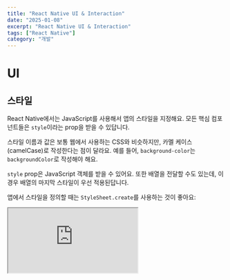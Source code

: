 ```yaml
---
title: "React Native UI & Interaction"
date: "2025-01-08"
excerpt: "React Native UI & Interaction"
tags: ["React Native"]
category: "개발"
---
```


# UI

## 스타일

React Native에서는 JavaScript를 사용해서 앱의 스타일을 지정해요. 모든 핵심 컴포넌트들은 <code>style</code>이라는 prop을 받을 수 있답니다.

스타일 이름과 값은 보통 웹에서 사용하는 CSS와 비슷하지만, 카멜 케이스(camelCase)로 작성한다는 점이 달라요.
예를 들어, <code>background-color</code>는 <code>backgroundColor</code>로 작성해야 해요.

<code>style</code> prop은 JavaScript 객체를 받을 수 있어요. 또한 배열을 전달할 수도 있는데, 이 경우 배열의 마지막 스타일이 우선 적용된답니다.

앱에서 스타일을 정의할 때는 <code>StyleSheet.create</code>를 사용하는 것이 좋아요:

<iframe
	src="https://snack.expo.dev/embedded/KhIeZUfvyBvvUN60QJAOP"
	style={{
		width: "100%",
		height: "500px",
		border: "1px solid #ddd",
		borderRadius: "4px",
		overflow: "hidden",
	}}
/>

React Native에서는 웹의 CSS처럼 자동으로 스타일이 상속되지 않아요.
텍스트 스타일을 상속하고 싶다면 컴포넌트 계층 구조의 모든 단계에서 명시적으로 스타일을 지정해야 해요.

## 높이와 너비

컴포넌트의 높이와 너비는 화면에서의 크기를 결정해요.

### 고정 크기

컴포넌트의 크기를 지정하는 일반적인 방법은 스타일에 고정된 <code>width</code>와 <code>height</code>를 추가하는 거예요. React Native에서 모든 크기는 단위가 없으며, 밀도 독립적 픽셀을 나타내요.

<iframe
	src="https://snack.expo.dev/embedded/3kQKGhba9wuIR7rJYuYjy"
	style={{
		width: "100%",
		height: "500px",
		border: "1px solid #ddd",
		borderRadius: "4px",
		overflow: "hidden",
	}}
/>

이런 방식으로 크기를 지정하는 것은 화면 크기에 따라 계산되지 않고 항상 특정 포인트로 고정되어야 하는 컴포넌트에서 흔히 사용돼요.

> 주의: 포인트에서 실제 물리적 측정 단위로의 변환은 보편적이지 않아요. 이는 고정 크기를 가진 컴포넌트가 서로 다른 기기와 화면 크기에서 동일한 물리적 크기를 갖지 않을 수 있다는 걸 의미해요. 하지만 대부분의 경우 이러한 차이는 눈에 띄지 않아요.

### 유동적인 크기

컴포넌트가 사용 가능한 공간에 따라 동적으로 확장하거나 축소되게 하려면 스타일에 <code>flex</code>를 사용하세요. 보통 <code>flex: 1</code>을 사용하는데, 이는 컴포넌트에게 같은 부모를 가진 다른 컴포넌트들과 동일하게 나누어 사용 가능한 모든 공간을 채우라고 지시하는 거예요.

<iframe
	src="https://snack.expo.dev/embedded/CdJ2cd-t-ncr50lE2XgUi"
	style={{
		width: "100%",
		height: "500px",
		border: "1px solid #ddd",
		borderRadius: "4px",
		overflow: "hidden",
	}}
/>

<code>flex</code> 값이 클수록 형제 컴포넌트들과 비교해서 더 많은 공간을 차지하게 돼요.

> 참고: 컴포넌트는 부모가 0보다 큰 크기를 가질 때만 사용 가능한 공간을 채울 수 있어요. 부모가 고정된 <code>width</code>와 <code>height</code> 또는 <code>flex</code>를 가지고 있지 않다면, 부모의 크기는 0이 되고 <code>flex</code>를 가진 자식 컴포넌트들은 보이지 않게 될 거예요.

컴포넌트의 크기를 제어할 수 있게 되면, 다음 단계는 화면에서 어떻게 배치할지 배우는 거예요.

### 퍼센트 크기

화면의 특정 부분을 채우고 싶지만 <code>flex</code> 레이아웃을 사용하고 싶지 않다면, 컴포넌트의 스타일에 **퍼센트 값**을 사용할 수 있어요. flex 크기와 비슷하게, 퍼센트 크기도 정의된 크기를 가진 부모가 필요해요.

<iframe
	src="https://snack.expo.dev/embedded/EBQSxGNtgK_fpK3m9RJ-s"
	style={{
		width: "100%",
		height: "500px",
		border: "1px solid #ddd",
		borderRadius: "4px",
		overflow: "hidden",
	}}
/>

# Flexbox로 레이아웃 만들기

컴포넌트는 Flexbox 알고리즘을 사용해서 자식 요소들의 레이아웃을 지정할 수 있어요. Flexbox는 다양한 화면 크기에서 일관된 레이아웃을 제공하도록 설계되었죠.

보통 원하는 레이아웃을 만들기 위해서는 <code>flexDirection</code>, <code>alignItems</code>, <code>justifyContent</code>를 조합해서 사용하게 될 거예요.

> 주의: React Native의 Flexbox는 웹의 CSS Flexbox와 거의 동일하게 작동하지만, 몇 가지 차이점이 있어요:
>
> - 기본값이 다릅니다: <code>flexDirection</code>은 <code>row</code> 대신 <code>column</code>이 기본값이에요
> - <code>alignContent</code>는 <code>stretch</code> 대신 <code>flex-start</code>가 기본값이에요
> - <code>flexShrink</code>는 <code>1</code> 대신 <code>0</code>이 기본값이에요
> - <code>flex</code> 속성은 단일 숫자만 지원해요

## Flex

flex는 메인 축을 따라 사용 가능한 공간을 아이템들이 어떻게 **"채울지"** 정의해요. 공간은 각 요소의 flex 속성에 따라 나눠져요.

<iframe
	src="https://snack.expo.dev/embedded/6UH26cZMm5FpaJS7s77xZ"
	style={{
		width: "100%",
		height: "500px",
		border: "1px solid #ddd",
		borderRadius: "4px",
		overflow: "hidden",
	}}
/>

## Flex Direction

flexDirection은 컨테이너 안에서 자식 요소들이 배치되는 방향을 제어해요. 이를 주축(main axis)이라고도 해요. 교차 축(cross axis)은 주축과 수직인 축이에요.

- <code>column</code> (**기본값**) 자식 요소들을 위에서 아래로 정렬해요.{" "}
- <code>row</code> 자식 요소들을 왼쪽에서 오른쪽으로 정렬해요.{" "}
- <code>column-reverse</code> 자식 요소들을 아래에서 위로 정렬해요.{" "}
- <code>row-reverse</code> 자식 요소들을 오른쪽에서 왼쪽으로 정렬해요.{" "}

<iframe
	src="https://snack.expo.dev/embedded/fCBs9YQyaBE8rst0l1ktq"
	style={{
		width: "100%",
		height: "500px",
		border: "1px solid #ddd",
		borderRadius: "4px",
		overflow: "hidden",
	}}
/>

## 레이아웃 방향

레이아웃 방향은 계층 구조에서 자식 요소들과 텍스트가 배치되어야 하는 방향을 지정해요.

- <code>LTR</code> (**기본값**) 텍스트와 자식 요소들이 왼쪽에서 오른쪽으로 배치돼요.
- <code>RTL</code> 텍스트와 자식 요소들이 오른쪽에서 왼쪽으로 배치돼요.

<iframe
	src="https://snack.expo.dev/embedded/Ez_qrvWw9fqpsFxJJabeK"
	style={{
		width: "100%",
		height: "500px",
		border: "1px solid #ddd",
		borderRadius: "4px",
		overflow: "hidden",
	}}
/>

## Justify Content

justifyContent는 주축을 따라 자식 요소들을 어떻게 배치할지 정의해요. 예를 들어, <code>flexDirection</code>이 <code>row</code>라면 가로 방향으로, <code>column</code>이라면 세로 방향으로 배치하는 방법을 결정하죠.

- <code>flex-start</code> (**기본값**) 자식 요소들을 컨테이너의 시작점에 배치해요.
- <code>flex-end</code> 자식 요소들을 컨테이너의 끝점에 배치해요.
- <code>center</code> 자식 요소들을 컨테이너의 중앙에 배치해요.
- <code>space-between</code> 자식 요소들 사이에 동일한 간격을 두고 배치해요.
- <code>space-around</code> 자식 요소들의 주변에 동일한 간격을 두고 배치해요.
- <code>space-evenly</code> 자식 요소들과 양 끝에 동일한 간격을 두고 배치해요.

<iframe
	src="https://snack.expo.dev/embedded/I6_LiHBIAVU-t72JWS0cm"
	style={{
		width: "100%",
		height: "500px",
		border: "1px solid #ddd",
		borderRadius: "4px",
		overflow: "hidden",
	}}
/>

## Align Items

alignItems는 교차 축을 따라 자식 요소들을 어떻게 배치할지 정의해요. flexDirection이 `row`라면 세로 방향으로, `column`이라면 가로 방향으로 배치하는 방법을 결정하죠.

- <code>stretch</code> (**기본값**) 자식 요소들을 컨테이너에 맞게 늘려요.
- <code>flex-start</code> 자식 요소들을 컨테이너의 시작점에 배치해요.
- <code>flex-end</code> 자식 요소들을 컨테이너의 끝점에 배치해요.
- <code>center</code> 자식 요소들을 컨테이너의 중앙에 배치해요.
- <code>baseline</code> 자식 요소들을 컨테이너의 텍스트 기준선에 배치해요.

<iframe
	src="https://snack.expo.dev/embedded/UeLVauPRItTud95sHuIhp"
	style={{
		width: "100%",
		height: "500px",
		border: "1px solid #ddd",
		borderRadius: "4px",
		overflow: "hidden",
	}}
/>

## Align Self

alignSelf는 개별 자식 요소에 대해 alignItems와 다른 정렬을 설정할 수 있어요. 기본값은 <code>auto</code>예요.

- <code>auto</code> (**기본값**) 부모의 alignItems 값을 상속받아요.
- <code>stretch</code> 자식 요소를 컨테이너에 맞게 늘려요.
- <code>flex-start</code> 자식 요소를 컨테이너의 시작점에 배치해요.
- <code>flex-end</code> 자식 요소를 컨테이너의 끝점에 배치해요.
- <code>center</code> 자식 요소를 컨테이너의 중앙에 배치해요.
- <code>baseline</code> 자식 요소를 컨테이너의 텍스트 기준선에 배치해요.

<iframe
	src="https://snack.expo.dev/embedded/WlO0VnhM_jbkV_93TY5B4"
	style={{
		width: "100%",
		height: "500px",
		border: "1px solid #ddd",
		borderRadius: "4px",
		overflow: "hidden",
	}}
/>

## Align Content

alignContent는 교차 축을 따라 각 줄 사이의 간격을 어떻게 배치할지 정의해요. 이 속성은 flexWrap이 'wrap'으로 설정되어 있고 여러 줄의 아이템이 있을 때만 효과가 있어요.

- <code>flex-start</code> (**기본값**) 줄들을 컨테이너의 시작점에 배치해요.
- <code>flex-end</code> 줄들을 컨테이너의 끝점에 배치해요.
- <code>stretch</code> 줄들을 컨테이너에 맞게 늘려요.
- <code>center</code> 줄들을 컨테이너의 중앙에 배치해요.
- <code>space-between</code> 줄들 사이에 동일한 간격을 두고 배치해요.
- <code>space-around</code> 줄들의 주변에 동일한 간격을 두고 배치해요.

<iframe
	src="https://snack.expo.dev/embedded/6HVal__5Ecx9_B0MDfq8z"
	style={{
		width: "100%",
		height: "500px",
		border: "1px solid #ddd",
		borderRadius: "4px",
		overflow: "hidden",
	}}
/>

## Flex Wrap

기본적으로 자식 요소들은 한 줄에 모두 들어가려고 해요. flexWrap을 사용하면 이를 변경할 수 있어요.

- <code>nowrap</code> (**기본값**) 자식 요소들을 한 줄에 배치해요.
- <code>wrap</code> 자식 요소들을 여러 줄에 걸쳐 배치해요.
- <code>wrap-reverse</code> 자식 요소들을 여러 줄에 걸쳐 반대 방향으로 배치해요.

<iframe
	src="https://snack.expo.dev/embedded/dq4OsHuStrnWEUS8mCjcn"
	style={{
		width: "100%",
		height: "500px",
		border: "1px solid #ddd",
		borderRadius: "4px",
		overflow: "hidden",
	}}
/>

## Flex Basis, Grow, and Shrink

- <code>flexBasis</code> 자식 요소의 기본 크기를 지정해요. <code>width</code>와 비슷하지만 더 유연해요.
- <code>flexGrow</code> 자식 요소가 필요한 경우 늘어날 수 있는지를 결정해요.
- <code>flexShrink</code> 자식 요소가 필요한 경우 줄어들 수 있는지를 결정해요.

<iframe
	src="https://snack.expo.dev/embedded/iesJDGuQXKzu-eixgiVBK"
	style={{
		width: "100%",
		height: "500px",
		border: "1px solid #ddd",
		borderRadius: "4px",
		overflow: "hidden",
	}}
/>

## Width and Height

컴포넌트의 치수를 지정하는 방법은 여러 가지가 있어요:

- <code>width</code>와 <code>height</code>: 고정된 치수를 지정해요.
- 퍼센트: 부모 컴포넌트에 상대적인 치수를 지정해요.
- <code>flex</code>: 사용 가능한 공간에 따라 치수가 조정돼요.

<iframe
	src="https://snack.expo.dev/embedded/BKAvykU6mW2RGdFmlocEB"
	style={{
		width: "100%",
		height: "500px",
		border: "1px solid #ddd",
		borderRadius: "4px",
		overflow: "hidden",
	}}
/>

## 절대와 상대 레이아웃

컴포넌트의 position 타입은 자식 요소들이 어떻게 배치될지를 결정해요:

- <code>relative</code> (**기본값**) 컴포넌트는 일반적인 흐름에 따라 배치되고, 그 다음에 top, right, bottom, left 값에 따라 오프셋이 적용돼요.
- <code>absolute</code> 컴포넌트는 일반적인 흐름에서 벗어나 가장 가까운 position이 지정된 부모를 기준으로 배치돼요.

<iframe
	src="https://snack.expo.dev/embedded/bMZF4fBGU4W3wjvGzQv9b"
	style={{
		width: "100%",
		height: "500px",
		border: "1px solid #ddd",
		borderRadius: "4px",
		overflow: "hidden",
	}}
/>

## 더 알아보기

더 자세한 내용은 [Yoga](https://yogalayout.com/)를 확인해보세요. React Native의 레이아웃 엔진이에요.
